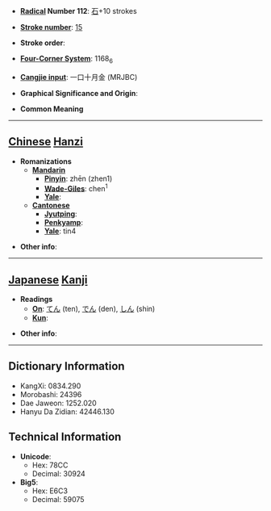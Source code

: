 * '''[[Wiktionary:Chinese radical index| Radical]] Number 112''': [[Wiktionary:Chinese radical index 石|石]]+10 strokes

* '''[[Wiktionary:Chinese total strokes index|Stroke number]]''': [[Wiktionary:Chinese total strokes index 15|15]]

* '''Stroke order''': 

* '''[[Wiktionary:Chinese four corner index|Four-Corner System]]''': 1168<sub>6</sub>

* '''[[Wiktionary:Chinese Cangjie index|Cangjie input]]''': 一口十月金 (MRJBC)

* '''Graphical Significance and Origin''': 

* '''Common Meaning'''

----

== [[Chinese]] [[Hanzi]] ==

* '''Romanizations'''
** '''[[Mandarin]]'''
*** '''[[Pinyin]]''': zhēn (zhen1)
*** '''[[Wade-Giles]]''': chen<sup>1</sup>
*** '''[[Yale]]''': 
** '''[[Cantonese]]'''
*** '''[[Jyutping]]''':
*** '''[[Penkyamp]]''': 
*** '''[[Yale]]''': tin4

* '''Other info''': 

----

== [[Japanese]] [[Kanji]] ==

* '''Readings'''
** '''[[On]]''': [[てん]] (ten), [[でん]] (den), [[しん]] (shin)
** '''[[Kun]]''': 

* '''Other info''':  

----

== Dictionary Information ==

* KangXi: 0834.290
* Morobashi: 24396
* Dae Jaweon: 1252.020
* Hanyu Da Zidian: 42446.130

== Technical Information ==

* '''Unicode''':
** Hex: 78CC
** Decimal: 30924
* '''Big5''':
** Hex: E6C3
** Decimal: 59075